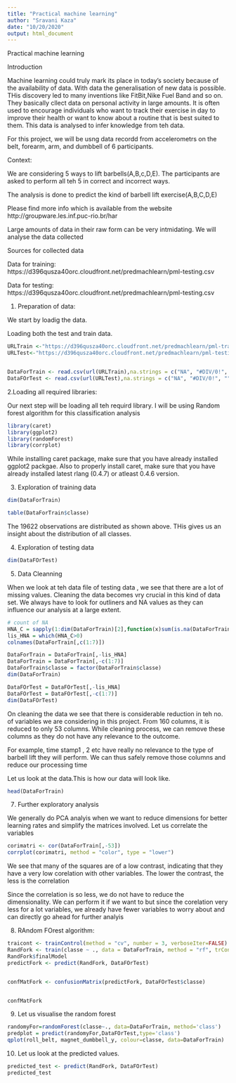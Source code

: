 ```yaml
---
title: "Practical machine learning"
author: "Sravani Kaza"
date: "10/20/2020"
output: html_document
---
```


Practical machine learning 


Introduction


Machine learning could truly mark its place in today's society because of the availability of data. With data the generalisation of new data is possible. THis discovery led to many inventions like FitBit,Nike Fuel Band and so on. They basically cllect data on personal activity in large amounts. It is often used to encourage individuals who want to track their exercise in day to improve their health or want to know about a routine that is best suited to them. This data is analysed to infer knowledge from teh data.

For this project, we will be usng data recordd from accelerometrs on the belt, forearm, arm, and dumbbell of 6 participants.


Context:


We are considering 5 ways to lift barbells(A,B,c,D,E). The participants are asked to perform all teh 5 in correct and incorrect ways.


The analysis is done to predict the kind of barbell lift exercise(A,B,C,D,E) 


Please find more info  which is available from the website http://groupware.les.inf.puc-rio.br/har 

Large amounts of data in their raw form can be very intmidating. We will analyse the data collected 


Sources for collected data


Data for training: https://d396qusza40orc.cloudfront.net/predmachlearn/pml-testing.csv


Data for testing:  https://d396qusza40orc.cloudfront.net/predmachlearn/pml-testing.csv



1. Preparation of data:

We start by loadig the data.

Loading both the test and train data.
```r
URLTrain <-"https://d396qusza40orc.cloudfront.net/predmachlearn/pml-training.csv"
URLTest<-"https://d396qusza40orc.cloudfront.net/predmachlearn/pml-testing.csv"


DataForTrain <- read.csv(url(URLTrain),na.strings = c("NA", "#DIV/0!", ""))
DataFOrTest <- read.csv(url(URLTest),na.strings = c("NA", "#DIV/0!", ""))
```


2.Loading all required libraries:

Our next step will be loading all teh requird library.
I will be using Random forest algorithm for this classification analysis 
```r
library(caret)
library(ggplot2)
library(randomForest)
library(corrplot)
```

While installing caret package, make sure that you have already installed ggplot2 packgae. Also to properly install caret, make sure that you have already installed latest rlang (0.4.7) or atleast 0.4.6 version.


3. Exploration of training data

```r
dim(DataForTrain)
```

```r
table(DataForTrain$classe)
```
The 19622 observations are distributed as shown above. THis gives us an insight about the distribution of all classes.


4. Exploration of testing data

```r
dim(DataFOrTest)
```

5. Data Cleanning

When we look at teh data file of testing data , we see that there are a lot of missing values. Cleaning the data becomes vry crucial in this kind of data set. We always have to look for outliners and NA values as they can influence our analysis at a large extent.


```r
# count of NA
HNA_C = sapply(1:dim(DataForTrain)[2],function(x)sum(is.na(DataForTrain[,x])))
lis_HNA = which(HNA_C>0)
colnames(DataForTrain[,c(1:7)])
```

```r
DataForTrain = DataForTrain[,-lis_HNA]
DataForTrain = DataForTrain[,-c(1:7)]
DataForTrain$classe = factor(DataForTrain$classe)
dim(DataForTrain)
```
```r
DataFOrTest = DataFOrTest[,-lis_HNA]
DataFOrTest = DataFOrTest[,-c(1:7)]
dim(DataFOrTest)
```
On cleaning the data we see that there is considerable reduction in teh no. of variables we are considering in this project. From 160 columns, it is reduced to only 53  columns. While cleaning process, we can remove these columns as they do not have any relevance to the outcome. 


For example, time stamp1 , 2 etc have really no relevance to the type of barbell lift they will perform. 
We can thus safely remove those columns and reduce our processing time


Let us look at the data.This is how our data will look like.
```r
head(DataForTrain)
```


7. Further exploratory analysis

We generally do PCA analyis when we want to reduce dimensions for better learning rates and simplify the matrices involved. 
Let us correlate the variables 


```r
corimatri <- cor(DataForTrain[,-53])
corrplot(corimatri, method = "color", type = "lower")
```

We see that many of the squares are of a low contrast, indicating that they have a very low corelation with other variables. The lower the contrast, the less is the correlation


Since the correlation is so less, we do not have to reduce the dimensionality. We can perform it if we want to but since the corelation very less for a lot variables, we already have fewer variables to worry about and can directly go ahead for further analyis


8. RAndom FOrest algorithm:
```r
traicont <- trainControl(method = "cv", number = 3, verboseIter=FALSE)
RandFork <- train(classe ~ ., data = DataForTrain, method = "rf", trControl = traicont)
RandFork$finalModel
predictFork <- predict(RandFork, DataFOrTest)


confMatFork <- confusionMatrix(predictFork, DataFOrTest$classe)


confMatFork
```
9. Let us visualise the random forest

```r
randomyFor=randomForest(classe~., data=DataForTrain, method='class')
predplot = predict(randomyFor,DataFOrTest,type='class') 
qplot(roll_belt, magnet_dumbbell_y, colour=classe, data=DataForTrain)  
```



10. Let us look at the predicted values.
```r
predicted_test <- predict(RandFork, DataFOrTest)
predicted_test
```